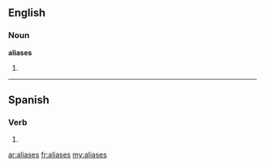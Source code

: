 ==English==

===Noun===
'''aliases'''

# {{plural of|[[alias]]}}

----

==Spanish==

===Verb===
{{es-verb-form|aliar}}

# {{es-verb form of|ending=ar|mood=subjunctive|tense=imperfect|sera=se|pers=2|formal=no|number=singular|[[aliar]]}}

[[ar:aliases]]
[[fr:aliases]]
[[my:aliases]]